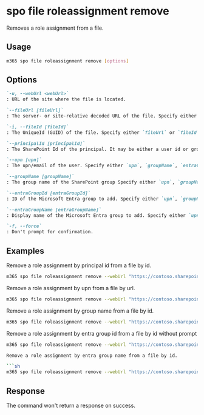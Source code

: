 
# spo file roleassignment remove

Removes a role assignment from a file.

## Usage

```sh
m365 spo file roleassignment remove [options]
```

## Options

```md definition-list
`-u, --webUrl <webUrl>`
: URL of the site where the file is located.

`--fileUrl [fileUrl]`
: The server- or site-relative decoded URL of the file. Specify either `fileUrl` or `fileId` but not both.

`-i, --fileId [fileId]`
: The UniqueId (GUID) of the file. Specify either `fileUrl` or `fileId` but not both.

`--principalId [principalId]`
: The SharePoint Id of the principal. It may be either a user id or group id. Specify either `upn`, `groupName`, `entraGroupId`, `entraGroupName`, or `principalId` but not multiple.

`--upn [upn]`
: The upn/email of the user. Specify either `upn`, `groupName`, `entraGroupId`, `entraGroupName`, or `principalId` but not multiple.

`--groupName [groupName]`
: The group name of the SharePoint group Specify either `upn`, `groupName`, `entraGroupId`, `entraGroupName`, or `principalId` but not multiple. This option is only used for SharePoint Online groups.

`--entraGroupId [entraGroupId]`
: ID of the Microsoft Entra group to add. Specify either `upn`, `groupName`, `entraGroupId`, `entraGroupName`, or `principalId` but not multiple.

`--entraGroupName [entraGroupName]`
: Display name of the Microsoft Entra group to add. Specify either `upn`, `groupName`, `entraGroupId`, `entraGroupName`, or `principalId` but not multiple.

`-f, --force`
: Don't prompt for confirmation.
```

<Global />

## Examples

Remove a role assignment by principal id from a file by id.

```sh
m365 spo file roleassignment remove --webUrl "https://contoso.sharepoint.com/sites/contoso-sales" --fileId "b2307a39-e878-458b-bc90-03bc578531d6" --principalId 2
```

Remove a role assignment by upn from a file by url.

```sh
m365 spo file roleassignment remove --webUrl "https://contoso.sharepoint.com/sites/contoso-sales" --fileUrl "/sites/contoso-sales/documents/Test1.docx" --upn "user1@contoso.onmicrosoft.com"
```

Remove a role assignment by group name from a file by id.

```sh
m365 spo file roleassignment remove --webUrl "https://contoso.sharepoint.com/sites/contoso-sales" --fileId "b2307a39-e878-458b-bc90-03bc578531d6" --groupName "saleGroup"
```

Remove a role assignment by entra group id from a file by id without prompt

```sh
m365 spo file roleassignment remove --webUrl "https://contoso.sharepoint.com/sites/contoso-sales" --fileId "b2307a39-e878-458b-bc90-03bc578531d6" --entraGroupId 3c97e01e-978d-417b-a196-b6a3e37fa873 --force

Remove a role assignment by entra group name from a file by id.

```sh
m365 spo file roleassignment remove --webUrl "https://contoso.sharepoint.com/sites/contoso-sales" --fileId "b2307a39-e878-458b-bc90-03bc578531d6" --entraGroupName "Marketing Members"
```

## Response

The command won't return a response on success.
